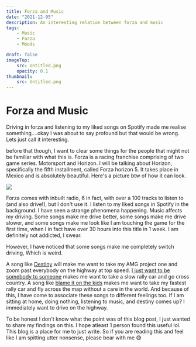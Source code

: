```yaml
---
title: Forza and Music
date: "2021-12-05"
description: An interesting relation between forza and music
tags: 
    - Music
    - Forza
    - Moods

draft: false
imageTop:
    src: Untitled.png
    opacity: 0.1
thumbnail:
    src: Untitled.png
---
```


# Forza and Music

Driving in forza and listening to my liked songs on Spotify made me realise something....okay I was about to say profound but that would be wrong. Lets just call it interesting. 

before that though, I want to clear some things for the people that might not be familiar with what this is. Forza is a racing franchise comprising of two game series. Motorsport and Horizon. I will be talking about Horizon, specifically the fifth installment, called Forza horizon 5. It takes place in Mexico and is absolutely beautiful. Here's a picture btw of how it can look. 

![](Untitled.png)

Forza comes with inbuilt radio, 6 in fact, with over a 100 tracks to listen to (and also drive!), but I don't use it. I listen to my liked songs in Spotify in the background. I have seen a strange phenomena happening. Music affects my driving. Some songs make me drive better, some songs make me drive slower, and some songs make me look like I am touching the game for the first time, when I in fact have over 30 hours into this title in 1 week. I am definitely not addicted, I swear. 

However, I have noticed that some songs make me completely switch driving, Which is weird. 

A song like [Destiny](https://open.spotify.com/track/0oW5yI88PqLgQXGY60E4ea?si=9b86b0752ad14158) will make me want to take my AMG project one and zoom past everybody on the highway at top speed. [I just want to be somebody to someone](https://open.spotify.com/track/3cb4TWzTFJGVYX9FHyl8uq?si=02fb7dacdfca4d16) makes me want to take a slow rally car and go cross country. A song like [blame it on the kids](https://open.spotify.com/track/6bsGUcHX3dlouSNvMYH8Pk?si=cf35598e6c8e43f6) makes me want to take my fastest rally car and fly across the map without a care in the world. And because of this, I have come to associate these songs to different feelings too. If I am sitting at home, doing nothing, listening to music, and destiny comes up? I immediately want to drive on the highway. 

To be honest I don't know what the point was of this blog post, I just wanted to share my findings on this. I hope atleast 1 person found this useful lol. This blog is a place for me to just write. So if you are reading this and feel like I am spitting utter nonsense, please bear with me 😅